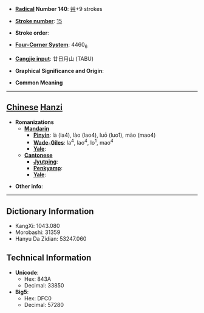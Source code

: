 * '''[[Wiktionary:Chinese radical index| Radical]] Number 140''': [[Wiktionary:Chinese radical index 艸|艸]]+9 strokes

* '''[[Wiktionary:Chinese total strokes index|Stroke number]]''': [[Wiktionary:Chinese total strokes index 15|15]]

* '''Stroke order''': 

* '''[[Wiktionary:Chinese four corner index|Four-Corner System]]''': 4460<sub>6</sub>

* '''[[Wiktionary:Chinese Cangjie index|Cangjie input]]''': 廿日月山 (TABU)

* '''Graphical Significance and Origin''': 

* '''Common Meaning'''

----

== [[Chinese]] [[Hanzi]] ==

* '''Romanizations'''
** '''[[Mandarin]]'''
*** '''[[Pinyin]]''': là (la4), lào (lao4), luō (luo1), mào (mao4)
*** '''[[Wade-Giles]]''': la<sup>4</sup>, lao<sup>4</sup>, lo<sup>1</sup>, mao<sup>4</sup>
*** '''[[Yale]]''': 
** '''[[Cantonese]]'''
*** '''[[Jyutping]]''':
*** '''[[Penkyamp]]''': 
*** '''[[Yale]]''': 

* '''Other info''': 

----

== Dictionary Information ==

* KangXi: 1043.080
* Morobashi: 31359
* Hanyu Da Zidian: 53247.060

== Technical Information ==

* '''Unicode''':
** Hex: 843A
** Decimal: 33850
* '''Big5''':
** Hex: DFC0
** Decimal: 57280